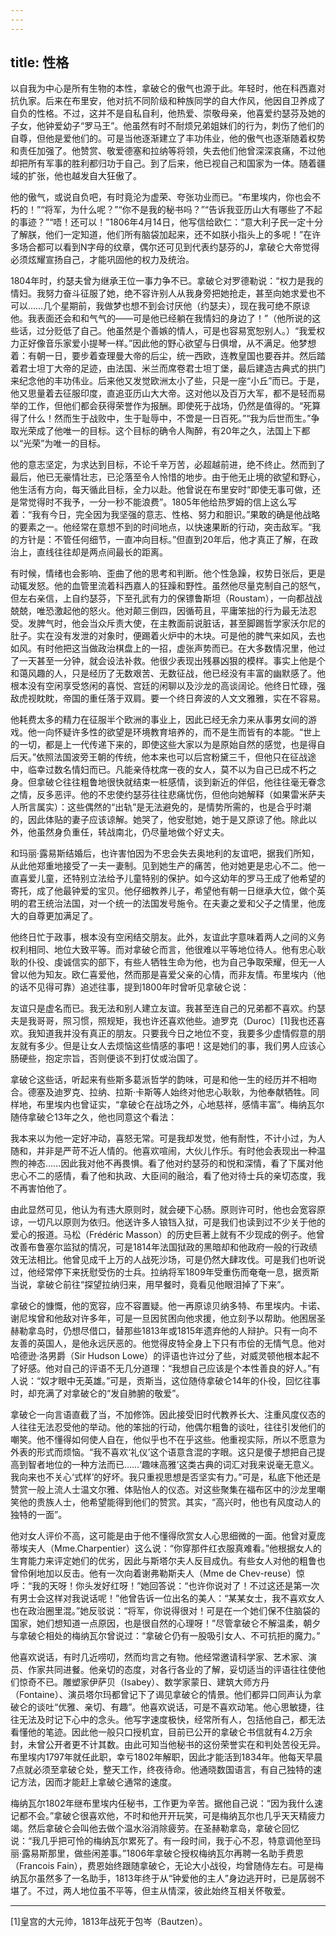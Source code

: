 ```yaml
---
---
---
```

title: 性格
---




以自我为中心是所有生物的本性，拿破仑的傲气也源于此。年轻时，他在科西嘉对抗仇家。后来在布里安，他对抗不同阶级和种族同学的自大作风，他因自卫养成了自负的性格。不过，这并不是自私自利，他热爱、崇敬母亲，他喜爱约瑟芬及她的子女，他钟爱幼子“罗马王”。他虽然有时不耐烦兄弟姐妹们的行为，刺伤了他们的自尊，但他是爱他们的。可是当他逐渐建立了丰功伟业，他的傲气也逐渐随着权势和责任加强了。他赞赏、敬爱德塞和拉纳等将领，失去他们他曾深深哀痛，不过他却把所有军事的胜利都归功于自己。到了后来，他已视自己和国家为一体。随着疆域的扩张，他也越发自大狂傲了。

他的傲气，或说自负吧，有时竟沦为虚荣、夸张功业而已。“布里埃内，你也会不朽的！”“将军，为什么呢？”“你不是我的秘书吗？”“告诉我亚历山大有哪些了不起的事迹？”“唔！还可以！”1806年4月14日，他写信给欧仁：“意大利子民一定十分了解朕，他们一定知道，他们所有脑袋加起来，还不如朕小指头上的多呢！”在许多场合都可以看到N字母的纹章，偶尔还可见到代表约瑟芬的J，拿破仑大帝觉得必须炫耀宣扬自己，才能巩固他的权力及统治。

1804年时，约瑟夫曾为继承王位一事力争不已。拿破仑对罗德勒说：“权力是我的情妇。我努力奋斗征服了她，绝不容许别人从我身旁把她抢走，甚至向她求爱也不可以……几个星期前，我做梦也想不到会讨厌他（约瑟夫），现在我可绝不原谅他。我表面还会和和气气的——可是他已经躺在我情妇的身边了！”（他所说的这些话，过分贬低了自己。他虽然是个善嫉的情人，可是也容易宽恕别人。）“我爱权力正好像音乐家爱小提琴一样。”因此他的野心欲望与日俱增，从不满足。他梦想着：有朝一日，要步着查理曼大帝的后尘，统一西欧，连教皇国也要吞并。然后踏着君士坦丁大帝的足迹，由法国、米兰而席卷君士坦丁堡，最后建造古典式的拱门来纪念他的丰功伟业。后来他又发觉欧洲太小了些，只是一座“小丘”而已。于是，他又思量着去征服印度，直追亚历山大大帝。这对他以及百万大军，都不是轻而易举的工作，但他们都会获得荣誉作为报酬。即使死于战场，仍然是值得的。“死算得了什么！然而生于战败中，生于耻辱中，不啻是一日百死。”“我为后世而生。”争取光荣成了他唯一的目标。这个目标的确令人陶醉，有20年之久，法国上下都以“光荣”为唯一的目标。

他的意志坚定，为求达到目标，不论千辛万苦，必超越前进，绝不终止。然而到了最后，他已无豪情壮志，已沦落至令人怜惜的地步。由于他无止境的欲望和野心，他生活有方向，每天循此目标，全力以赴。他曾说在布里安时“即使无事可做，还是常觉得时不我予，一分一秒不能浪费”。1805年他给热罗姆的信上这么写着：“我有今日，完全因为我坚强的意志、性格、努力和胆识。”果敢的确是他战略的要素之一。他经常在意想不到的时间地点，以快速果断的行动，突击敌军。“我的方针是：不管任何细节，一直冲向目标。”但直到20年后，他才真正了解，在政治上，直线往往却是两点间最长的距离。

有时候，情绪也会影响、歪曲了他的思考和判断。他个性急躁，权势日张后，更是动辄发怒。他的血管里流着科西嘉人的狂躁和野性。虽然他尽量克制自己的怒气，但左右亲信，上自约瑟芬，下至孔武有力的保镖鲁斯坦（Roustam），一向都战战兢兢，唯恐激起他的怒火。他对颠三倒四，因循苟且，平庸笨拙的行为最无法忍受。发脾气时，他会当众斥责大使，在主教面前说脏话，甚至脚踢哲学家沃尔尼的肚子。实在没有发泄的对象时，便踢着火炉中的木块。可是他的脾气来如风，去也如风。有时他把这当做政治棋盘上的一招，虚张声势而已。在大多数情况里，他过了一天甚至一分钟，就会设法补救。他很少表现出残暴凶狠的模样。事实上他是个和蔼风趣的人，只是经历了无数艰苦、无数征战，他已经没有丰富的幽默感了。他根本没有空闲享受悠闲的喜悦、宫廷的闲聊以及沙龙的高谈阔论。他终日忙碌，强敌虎视眈眈，帝国的重任落于双肩。要一个终日奔波的人文文雅雅，实在不容易。

他耗费太多的精力在征服半个欧洲的事业上，因此已经无余力来从事男女间的游戏。他一向怀疑许多性的欲望是环境教育培养的，而不是生而皆有的本能。“世上的一切，都是上一代传递下来的，即使这些大家以为是原始自然的感觉，也是得自后天。”依照法国波旁王朝的传统，他本来也可以后宫粉黛三千，但他只在征战途中，临幸过数名情妇而已。凡能亲侍枕席一夜的女人，莫不以为自己已成不朽之身。但拿破仑往往粗鲁地很快就结束一桩感情，谈到新近的伴侣，他往往毫无眷念之情，反多恶评。他的不忠使约瑟芬往往悲痛忧伤，但他向她解释（如果雷米萨夫人所言属实）：这些偶然的“出轨”是无法避免的，是情势所需的，也是合乎时潮的，因此体贴的妻子应该谅解。她哭了，他安慰她，她于是又原谅了他。除此以外，他虽然身负重任，转战南北，仍尽量地做个好丈夫。

和玛丽·露易斯结婚后，也许害怕因为不忠会失去奥地利的友谊吧，据我们所知，从此他郑重地接受了一夫一妻制。见到她生产的痛苦，他对她更是忠心不二。他一直喜爱儿童，还特别立法给予儿童特别的保护。如今这幼年的罗马王成了他希望的寄托，成了他最钟爱的宝贝。他仔细教养儿子，希望他有朝一日继承大位，做个英明的君王统治法国，对一个统一的法国发号施令。在夫妻之爱和父子之情里，他庞大的自尊更加满足了。

他终日忙于政事，根本没有空闲结交朋友。此外，友谊此字意味着两人之间的义务权利相同、地位大致平等。而对拿破仑而言，他很难以平等地位待人。他有忠心耿耿的仆役、虔诚信实的部下，有些人牺牲生命为他，也为自己争取荣耀，但无一人曾以他为知友。欧仁喜爱他，然而那是喜爱父亲的心情，而非友情。布里埃内（他的话不见得可靠）追述往事，提到1800年时曾听见拿破仑说：

友谊只是虚名而已。我无法和别人建立友谊。我甚至连自己的兄弟都不喜欢。约瑟夫是我哥哥，照习惯，照规矩，我也许还喜欢他些。迪罗克（Duroc）[1]我也还喜欢。我知道我并没有真正的朋友。只要我今日之地位不变，我要多少虚情假意的朋友就有多少。但是让女人去烦恼这些情感的事吧！这是她们的事，我们男人应该心肠硬些，抱定宗旨，否则便谈不到打仗或治国了。



拿破仑这些话，听起来有些斯多葛派哲学的韵味，可是和他一生的经历并不相吻合。德塞及迪罗克、拉纳、拉斯·卡斯等人始终对他忠心耿耿，为他奉献牺牲。同样地，布里埃内也曾证实，“拿破仑在战场之外，心地慈祥，感情丰富”。梅纳瓦尔随侍拿破仑13年之久，他也同意这个看法：

我本来以为他一定好冲动，喜怒无常。可是我却发觉，他有耐性，不计小过，为人随和，并非是严苛不近人情的。他喜欢喧闹，大伙儿作乐。有时他会表现出一种温煦的神态……因此我对他不再畏惧。看了他对约瑟芬的和悦和深情，看了下属对他忠心不二的感情，看了他和执政、大臣间的融洽，看了他对待士兵的亲切态度，我不再害怕他了。



由此显然可见，他认为有违大原则时，就会硬下心肠。原则许可时，他也会宽容原谅，一切凡以原则为依归。他送许多人锒铛入狱，可是我们也读到过不少关于他的爱心的报道。马松（Frédéric Masson）的历史巨著上就有不少现成的例子。他曾改善布鲁塞尔监狱的情况，可是1814年法国狱政的黑暗却和他政府一般的行政绩效无法相比。他曾见成千上万的人战死沙场，可是仍然大肆攻伐。可是我们也听说过，他经常停下来抚慰受伤的士兵。拉纳将军1809年受重伤而奄奄一息，据贡斯当说，拿破仑前往“探望拉纳归来，用早餐时，竟看见他眼泪掉了下来”。

拿破仑的慷慨，他的宽容，应不容置疑。他一再原谅贝纳多特、布里埃内。卡诺、谢尼埃曾和他敌对许多年，可是一旦因贫困向他求援，他立刻予以帮助。他困居圣赫勒拿岛时，仍想尽借口，替那些1813年或1815年遗弃他的人辩护。只有一向不友善的英国人，是他永远厌恶的。他觉得皮特全身上下只有市侩的无情气息。他对哈德逊·洛男爵（Sir Hudson Lowe）的评语也许过分了些，对威灵顿他根本起不了好感。他对自己的评语不无几分道理：“我想自己应该是个本性善良的好人。”有人说：“奴才眼中无英雄。”可是，贡斯当，这位随侍拿破仑14年的仆役，回忆往事时，却充满了对拿破仑的“发自肺腑的敬爱”。

拿破仑一向言语直截了当，不加修饰。因此接受旧时代教养长大、注重风度仪态的人往往无法忍受他的举动。他的笨拙的行动，他偶尔粗鲁的谈吐，往往引发他们的嘲笑。他不懂得如何使人自在，他似乎也不在乎这些。他重视实际，所以不愿意为外表的形式而烦恼。“我不喜欢‘礼仪’这个语意含混的字眼。这只是傻子想把自己提高到智者地位的一种方法而已……‘趣味高雅’这类古典的词汇对我来说毫无意义。我向来也不关心‘式样’的好坏。我只重视思想是否坚实有力。”可是，私底下他还是赞赏一般上流人士温文尔雅、体贴怡人的仪态。对这些聚集在福布区中的沙龙里嘲笑他的贵族人士，他希望能得到他们的赞赏。其实，“高兴时，他也有风度动人的独特的一面”。

他对女人评价不高，这可能是由于他不懂得欣赏女人心思细微的一面。他曾对夏庞蒂埃夫人（Mme.Charpentier）这么说：“你穿那件红衣服真难看。”他根据女人的生育能力来评定她们的优劣，因此与斯塔尔夫人反目成仇。有些女人对他的粗鲁也曾伶俐地加以反击。他有一次向着谢弗勒斯夫人（Mme de Chev-reuse）惊呼：“我的天呀！你头发好红呀！”她回答说：“也许你说对了！不过这还是第一次有男士会这样对我说话呢！”他曾告诉一位出名的美人：“某某女士，我不喜欢女人也在政治圈里混。”她反驳说：“将军，你说得很对！可是在一个她们保不住脑袋的国家，她们想知道一点原因，也是很自然的心理呀！”尽管拿破仑不解温柔，朝夕与拿破仑相处的梅纳瓦尔曾说过：“拿破仑仍有一股吸引女人、不可抗拒的魔力。”

他喜欢说话，有时几近唠叨，然而均言之有物。他经常邀请科学家、艺术家、演员、作家共同进餐。他亲切的态度，对各行各业的了解，妥切适当的评语往往使他们惊奇不已。雕塑家伊萨贝（Isabey）、数学家蒙日、建筑大师方丹（Fontaine）、演员塔尔玛都曾记下了谒见拿破仑的情景。他们都异口同声认为拿破仑的谈吐“优雅、亲切、有趣”。他喜欢说话，可是不喜欢动笔。他心思敏捷，往往无法及时记下心中的念头。他写字速度极快，经常所有人，包括他自己，都无法看懂他的笔迹。因此他一般只口授机宜，目前已公开的拿破仑书信就有4.2万余封，未曾公开者更不计其数。由此可知当他秘书的这份荣誉实在和判处苦役无异。布里埃内1797年就任此职，幸亏1802年解职，因此才能活到1834年。他每天早晨7点就必须至拿破仑处，整天工作，终夜待命。他通晓数国语言，有自己独特的速记方法，因而才能赶上拿破仑通常的速度。

梅纳瓦尔1802年继布里埃内任秘书，工作更为辛苦。据他自己说：“因为我什么速记都不会。”拿破仑很喜欢他，不时和他开开玩笑，可是梅纳瓦尔也几乎天天精疲力竭。然后拿破仑会叫他去做个温水浴消除疲劳。在圣赫勒拿岛，拿破仑回忆说：“我几乎把可怜的梅纳瓦尔累死了。有一段时间，我于心不忍，特意调他至玛丽·露易斯那里，做些闲差事。”1806年拿破仑授权梅纳瓦尔再聘一名助手费恩（Francois Fain），费恩始终跟随拿破仑，无论大小战役，均曾随侍左右。可是梅纳瓦尔虽然多了一名助手，1813年终于从“钟爱他的主人”身边逃开时，已是孱弱不堪了。不过，两人地位虽不平等，但主从情深，彼此始终互相关怀敬爱。



* * *



[1]皇宫的大元帅，1813年战死于包岑（Bautzen）。